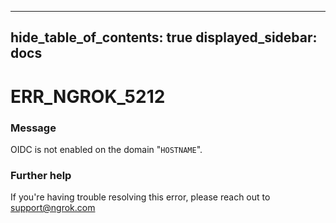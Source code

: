 

---
hide_table_of_contents: true
displayed_sidebar: docs
---


# ERR_NGROK_5212

### Message
OIDC is not enabled on the domain "`HOSTNAME`".

<ErrorDetails />



### Further help
If you're having trouble resolving this error, please reach out to [support@ngrok.com](mailto:support@ngrok.com?subject=Help%20with%20ERR_NGROK_5212)

